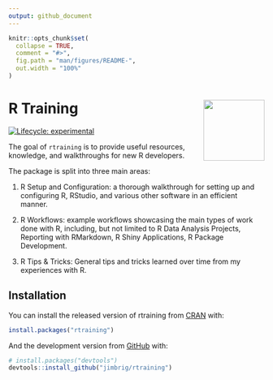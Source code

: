 ```yaml
---
output: github_document
---
```


```r
knitr::opts_chunk$set(
  collapse = TRUE,
  comment = "#>",
  fig.path = "man/figures/README-",
  out.width = "100%"
)
```


# R Training <img src='man/figures/logo.png' align="right" height="120" style="background:none; background-color: transparent !important; border:none; box-shadow:none;" />

<!-- badges: start -->
[![Lifecycle: experimental](https://img.shields.io/badge/lifecycle-experimental-orange.svg)](https://www.tidyverse.org/lifecycle/#experimental)
<!-- badges: end -->

The goal of `rtraining` is to provide useful resources, knowledge, and 
walkthroughs for new R developers. 

The package is split into three main areas:

1. R Setup and Configuration: a thorough walkthrough for setting up and 
configuring R, RStudio, and various other software in an efficient manner.

2. R Workflows: example workflows showcasing the main types of work done with R,
including, but not limited to R Data Analysis Projects, Reporting with RMarkdown,
R Shiny Applications, R Package Development.
  
3. R Tips & Tricks: General tips and tricks learned over time from my experiences
with R.

## Installation

You can install the released version of rtraining from 
[CRAN](https://CRAN.R-project.org) with:

``` r
install.packages("rtraining")
```

And the development version from [GitHub](https://github.com/) with:

``` r
# install.packages("devtools")
devtools::install_github("jimbrig/rtraining")
```
